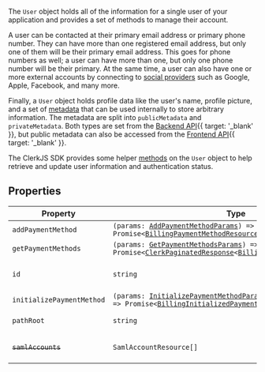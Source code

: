 The `User` object holds all of the information for a single user of your application and provides a set of methods to manage their account.

A user can be contacted at their primary email address or primary phone number. They can have more than one registered email address, but only one of them will be their primary email address. This goes for phone numbers as well; a user can have more than one, but only one phone number will be their primary. At the same time, a user can also have one or more external accounts by connecting to [social providers](/docs/guides/configure/auth-strategies/social-connections/all-providers) such as Google, Apple, Facebook, and many more.

Finally, a `User` object holds profile data like the user's name, profile picture, and a set of [metadata](/docs/guides/users/extending) that can be used internally to store arbitrary information. The metadata are split into `publicMetadata` and `privateMetadata`. Both types are set from the [Backend API](/docs/reference/backend-api){{ target: '_blank' }}, but public metadata can also be accessed from the [Frontend API](/docs/reference/frontend-api){{ target: '_blank' }}.

The ClerkJS SDK provides some helper [methods](#methods) on the `User` object to help retrieve and update user information and authentication status.

## Properties

| Property                                                       | Type                                                                                                                                                                                                                                                                                   | Description                                       |
| -------------------------------------------------------------- | -------------------------------------------------------------------------------------------------------------------------------------------------------------------------------------------------------------------------------------------------------------------------------------- | ------------------------------------------------- |
| <a id="addpaymentmethod"></a> `addPaymentMethod`               | <code>(params: [AddPaymentMethodParams](add-payment-method-params.mdx)) => Promise\<[BillingPaymentMethodResource](/docs/reference/javascript/types/billing-payment-method-resource)\></code>                                                                                          | -                                                 |
| <a id="getpaymentmethods"></a> `getPaymentMethods`             | <code>(params: [GetPaymentMethodsParams](get-payment-methods-params.mdx)) => Promise\<[ClerkPaginatedResponse](/docs/reference/javascript/types/clerk-paginated-response)\<[BillingPaymentMethodResource](/docs/reference/javascript/types/billing-payment-method-resource)\>\></code> | -                                                 |
| <a id="id"></a> `id`                                           | `string`                                                                                                                                                                                                                                                                               | The unique identifier of the resource.            |
| <a id="initializepaymentmethod"></a> `initializePaymentMethod` | <code>(params: [InitializePaymentMethodParams](initialize-payment-method-params.mdx)) => Promise\<[BillingInitializedPaymentMethodResource](billing-initialized-payment-method-resource.mdx)\></code>                                                                                  | -                                                 |
| <a id="pathroot"></a> `pathRoot`                               | `string`                                                                                                                                                                                                                                                                               | The root path of the resource.                    |
| <a id="samlaccounts"></a> ~~`samlAccounts`~~                   | <code>SamlAccountResource[]</code>                                                                                                                                                                                                                                                     | **Deprecated.** Use `enterpriseAccounts` instead. |
